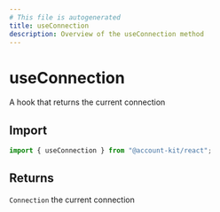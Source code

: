 ```yaml
---
# This file is autogenerated
title: useConnection
description: Overview of the useConnection method
---
```


# useConnection

A hook that returns the current connection

## Import

```ts
import { useConnection } from "@account-kit/react";
```

## Returns

`Connection`
the current connection
